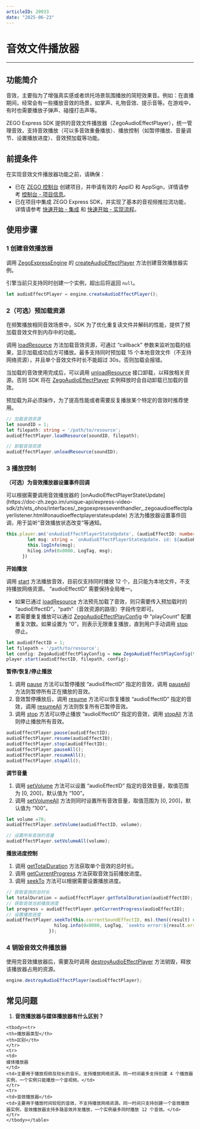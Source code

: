 ```yaml
---
articleID: 20933
date: "2025-06-23"
---
```

# 音效文件播放器

- - -

## 功能简介

音效，主要指为了增强真实感或者烘托场景氛围播放的简短效果音。例如：在直播期间，经常会有一些播放音效的场景，如掌声、礼物音效、提示音等。在游戏中，有时也需要播放子弹声、碰撞打击声等。

ZEGO Express SDK 提供的音效文件播放器（ZegoAudioEffectPlayer），统一管理音效，支持音效播放（可以多音效重叠播放）、播放控制（如暂停播放、音量调节、设置播放进度）、音效预加载等功能。


<Content />

## 前提条件

在实现音效文件播放器功能之前，请确保：

- 已在 [ZEGO 控制台](https://console.zego.im) 创建项目，并申请有效的 AppID 和 AppSign，详情请参考 [控制台 - 项目信息](/console/project-info)。
- 已在项目中集成 ZEGO Express SDK，并实现了基本的音视频推拉流功能，详情请参考 [快速开始 - 集成](!Integration/SDK_Integration) 和 [快速开始 - 实现流程](!Integration/Solution_Implementation)。


## 使用步骤

### 1 创建音效播放器

调用 [ZegoExpressEngine](https://doc-zh.zego.im/unique-api/express-video-sdk/zh/ets_ohos/classes/_zegoexpressengine_.zegoexpressengine.html) 的 [createAudioEffectPlayer](https://doc-zh.zego.im/unique-api/express-video-sdk/zh/ets_ohos/classes/_zegoexpressengine_.zegoexpressengine.html#createaudioeffectplayer) 方法创建音效播放器实例。

<Warning title="注意">


引擎当前只支持同时创建一个实例，超出后将返回 `null`。

</Warning>



```ts
let audioEffectPlayer = engine.createAudioEffectPlayer();
```

### 2（可选）预加载资源

<Accordion title="预加载资源" defaultOpen="false">
在频繁播放相同音效场景中，SDK 为了优化重复读文件并解码的性能，提供了预加载音效文件到内存中的功能。

调用  [loadResource](https://doc-zh.zego.im/unique-api/express-video-sdk/zh/ets_ohos/classes/_zegoexpressdefines_.zegoaudioeffectplayer.html#loadresource) 方法加载音效资源，可通过 “callback” 参数来监听加载的结果，显示加载成功后方可播放。最多支持同时预加载 15 个本地音效文件（不支持网络资源），并且单个音效文件时长不能超过 30s，否则加载会报错。

当加载的音效使用完成后，可以调用 [unloadResource](https://doc-zh.zego.im/unique-api/express-video-sdk/zh/ets_ohos/classes/_zegoexpressdefines_.zegoaudioeffectplayer.html#unloadresource) 接口卸载，以释放相关资源。否则 SDK 将在 [ZegoAudioEffectPlayer](https://doc-zh.zego.im/unique-api/express-video-sdk/zh/ets_ohos/classes/_zegoexpressdefines_.zegoaudioeffectplayer.html) 实例释放时会自动卸载已加载的音效。

<Note title="说明">


预加载为非必须操作，为了提高性能或者需要反复播放某个特定的音效时推荐使用。

</Note>




```ts
// 加载音效资源
let soundID = 1;
let filepath: string = '/path/to/resource';
audioEffectPlayer.loadResource(soundID, filepath);

// 卸载音效资源
audioEffectPlayer.unloadResource(soundID);
```
</Accordion>

### 3 播放控制

**（可选）为音效播放器设置事件回调**

<Accordion title="音效播放器事件回调设置" defaultOpen="false">
可以根据需要调用音效播放器的 [onAudioEffectPlayerStateUpdate](https://doc-zh.zego.im/unique-api/express-video-sdk/zh/ets_ohos/interfaces/_zegoexpresseventhandler_.zegoaudioeffectplayerlistener.html#onaudioeffectplayerstateupdate) 方法为播放器设置事件回调，用于监听“音效播放状态改变”等通知。

```ts
this.player.on('onAudioEffectPlayerStateUpdate', (audioEffectID: number, state: ZegoAudioEffectPlayState, errorCode: number) => {
        let msg: string = `onAudioEffectPlayerStateUpdate. id: ${audioEffectID}, state: ${state}, error:${errorCode}`;
        this.logInfo(msg);
        hilog.info(0x0000, LogTag, msg);
      })
```
</Accordion>


**开始播放**

调用 [start](https://doc-zh.zego.im/unique-api/express-video-sdk/zh/ets_ohos/classes/_zegoexpressdefines_.zegoaudioeffectplayer.html#start) 方法播放音效，目前仅支持同时播放 12 个，且只能为本地文件，不支持播放网络资源。 “audioEffectID” 需要保持全局唯一。

* 如果已通过 [loadResource](https://doc-zh.zego.im/unique-api/express-video-sdk/zh/ets_ohos/classes/_zegoexpressdefines_.zegoaudioeffectplayer.html#loadresource) 方法预先加载了音效，则只需要传入预加载时的 “audioEffectID”，“path”（音效资源的路径）字段传空即可。
* 若需要重复播放可以通过 [ZegoAudioEffectPlayConfig](https://doc-zh.zego.im/unique-api/express-video-sdk/zh/ets_ohos/classes/_zegoexpressdefines_.zegoaudioeffectplayconfig.html) 中 “playCount” 配置重复次数。如果设置为 “0”，则表示无限重复播放，直到用户手动调用 [stop](https://doc-zh.zego.im/unique-api/express-video-sdk/zh/ets_ohos/classes/_zegoexpressdefines_.zegoaudioeffectplayer.html#stop) 停止。

```ts
let audioEffectID = 1;
let filepath = '/path/to/resource';
let config: ZegoAudioEffectPlayConfig = new ZegoAudioEffectPlayConfig(this.repeat, this.is_publish);
player.start(audioEffectID, filepath, config);

```

**暂停/恢复/停止播放**

1. 调用 [pause](https://doc-zh.zego.im/unique-api/express-video-sdk/zh/ets_ohos/classes/_zegoexpressdefines_.zegoaudioeffectplayer.html#pause) 方法可以暂停播放 “audioEffectID” 指定的音效，调用 [pauseAll](https://doc-zh.zego.im/unique-api/express-video-sdk/zh/ets_ohos/classes/_zegoexpressdefines_.zegoaudioeffectplayer.html#pauseall) 方法则暂停所有正在播放的音效。
2. 音效暂停播放后，调用 [resume](https://doc-zh.zego.im/unique-api/express-video-sdk/zh/ets_ohos/classes/_zegoexpressdefines_.zegoaudioeffectplayer.html#resume) 方法可以恢复播放 “audioEffectID” 指定的音效，调用 [resumeAll](https://doc-zh.zego.im/unique-api/express-video-sdk/zh/ets_ohos/classes/_zegoexpressdefines_.zegoaudioeffectplayer.html#resumeall) 方法则恢复所有已暂停音效。
3. 调用 [stop](https://doc-zh.zego.im/unique-api/express-video-sdk/zh/ets_ohos/classes/_zegoexpressdefines_.zegoaudioeffectplayer.html#stop) 方法可以停止播放 “audioEffectID” 指定的音效，调用 [stopAll](https://doc-zh.zego.im/unique-api/express-video-sdk/zh/ets_ohos/classes/_zegoexpressdefines_.zegoaudioeffectplayer.html#stopall) 方法则停止播放所有音效。

```ts
audioEffectPlayer.pause(audioEffectID);
audioEffectPlayer.resume(audioEffectID);
audioEffectPlayer.stop(audioEffectID);
audioEffectPlayer.pauseAll();
audioEffectPlayer.resumeAll();
audioEffectPlayer.stopAll();
```

**调节音量**

1. 调用 [setVolume](https://doc-zh.zego.im/unique-api/express-video-sdk/zh/ets_ohos/classes/_zegoexpressdefines_.zegoaudioeffectplayer.html#setvolume) 方法可以设置 “audioEffectID” 指定的音效音量，取值范围为 [0, 200]，默认值为 “100”。
2. 调用 [setVolumeAll](https://doc-zh.zego.im/unique-api/express-video-sdk/zh/ets_ohos/classes/_zegoexpressdefines_.zegoaudioeffectplayer.html#setvolumeall) 方法则同时设置所有音效音量，取值范围为 [0, 200]，默认值为 “100”。

```ts
let volume =70;
audioEffectPlayer.setVolume(audioEffectID, volume);

// 设置所有音效的音量
audioEffectPlayer.setVolumeAll(volume);
```

**播放进度控制**

1. 调用 [getTotalDuration](https://doc-zh.zego.im/unique-api/express-video-sdk/zh/ets_ohos/classes/_zegoexpressdefines_.zegoaudioeffectplayer.html#gettotalduration) 方法获取单个音效的总时长。
2. 调用 [getCurrentProgress](https://doc-zh.zego.im/unique-api/express-video-sdk/zh/ets_ohos/classes/_zegoexpressdefines_.zegoaudioeffectplayer.html#getcurrentprogress) 方法获取音效当前播放进度。
3. 调用 [seekTo](https://doc-zh.zego.im/unique-api/express-video-sdk/zh/ets_ohos/classes/_zegoexpressdefines_.zegoaudioeffectplayer.html#seekto) 方法可以根据需要设置播放进度。

```ts
// 获取音效的总时长
let totalDuration = audioEffectPlayer.getTotalDuration(audioEffectID);
// 获取音效当前播放进度
let progress = audioEffectPlayer.getCurrentProgress(audioEffectID);
// 设置播放进度
audioEffectPlayer.seekTo(this.currentSoundEffectID, ms).then((result) => {
                  hilog.info(0x0000, LogTag, `seekto error:${result.errorCode}`);
                });
```


### 4 销毁音效文件播放器

使用完音效播放器后，需要及时调用 [destroyAudioEffectPlayer](https://doc-zh.zego.im/unique-api/express-video-sdk/zh/ets_ohos/classes/_zegoexpressengine_.zegoexpressengine.html#destroyaudioeffectplayer) 方法销毁，释放该播放器占用的资源。

```ts
engine.destroyAudioEffectPlayer(audioEffectPlayer);
```

## 常见问题

1. **音效播放器与媒体播放器有什么区别？**

<table>

    <tbody><tr>
    <th>播放器类型</th>
    <th>区别</th>
    </tr>
    <tr>
    <td>
    媒体播放器
    </td>
    <td>主要用于播放视频及较长的音乐，支持播放网络资源。同一时间最多支持创建 4 个播放器实例，一个实例只能播放一个音视频。</td>
    </tr>
    <tr>
    <td>音效播放器</td>
    <td>主要用于播放时间较短的音效，不支持播放网络资源。同一时间只支持创建一个音效播放器实例，音效播放器支持多路音效并发播放，一个实例最多同时播放 12 个音效。</td>
    </tr>
    </tbody></table>
